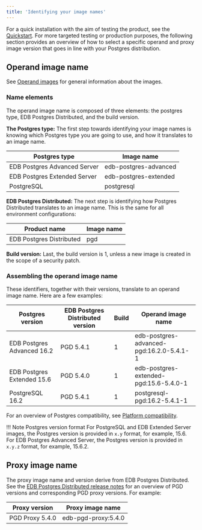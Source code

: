 ```yaml
---
title: 'Identifying your image names'
---
```


For a quick installation with the aim of testing the product, see the [Quickstart](/postgres_distributed_for_kubernetes/latest/quickstart/). 
For more targeted testing or production purposes, 
the following section provides an overview of how to select a specific operand and proxy image version that goes in line with your Postgres distribution.

## Operand image name 

See [Operand images](/postgres_distributed_for_kubernetes/latest/private_registries/#operand-images) for general information about the images.  

### Name elements 

The operand image name is composed of three elements: the postgres type, EDB Postgres Distributed, and the build version.

**The Postgres type:** The first step towards identifying your image names is knowing which Postgres type you are going to use, and how it translates to an image name. 

| Postgres type                | Image name            |
|------------------------------|-----------------------|
| EDB Postgres Advanced Server | edb-postgres-advanced |
| EDB Postgres Extended Server | edb-postgres-extended |
| PostgreSQL                   | postgresql            |

**EDB Postgres Distributed:** The next step is identifying how Postgres Distributed translates to an image name. This is the same for all environment configurations: 

| Product name             | Image name |
|--------------------------|------------|
| EDB Postgres Distributed | pgd        |

**Build version:** Last, the build version is 1, unless a new image is created in the scope of a security patch.

### Assembling the operand image name 

These identifiers, together with their versions, translate to an operand image name. Here are a few examples: 

| Postgres version           | EDB Postgres Distributed version | Build | Operand image name                       |
|----------------------------|----------------------------------|-------|------------------------------------------|
| EDB Postgres Advanced 16.2 | PGD 5.4.1                        | 1     | edb-postgres-advanced-pgd:16.2.0-5.4.1-1 |
| EDB Postgres Extended 15.6 | PGD 5.4.0                        | 1     | edb-postgres-extended-pgd:15.6-5.4.0-1   |
| PostgreSQL 16.2            | PGD 5.4.1                        | 1     | postgresql-pgd:16.2-5.4.1-1              |

For an overview of Postgres compatibility, see [Platform compatibility](https://www.enterprisedb.com/resources/platform-compatibility).

!!! Note Postgres version format
    For PostgreSQL and EDB Extended Server images, the Postgres version is provided in `x.y` format, for example, 15.6. For EDB Postgres Advanced Server, the Postgres version is provided in `x.y.z` format, for example, 15.6.2.

## Proxy image name 

The proxy image name and version derive from EDB Postgres Distributed. See the [EDB Postgres Distributed release notes](/pgd/latest/rel_notes/) for an overview of PGD versions and corresponding PGD proxy versions. For example: 

| Proxy version   | Proxy image name    |
|-----------------|---------------------|
| PGD Proxy 5.4.0 | edb-pgd-proxy:5.4.0 |


